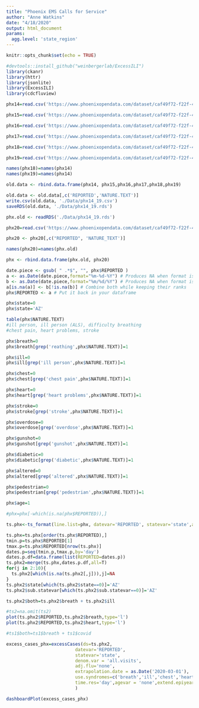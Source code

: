 ```yaml
---
title: "Phoenix EMS Calls for Service"
author: "Anne Watkins"
date: "4/18/2020"
output: html_document
params:
  agg.level: 'state_region'
---
```


```r
knitr::opts_chunk$set(echo = TRUE)
```

```r
#devtools::install_github("weinbergerlab/ExcessILI")
library(ckanr)
library(httr)
library(jsonlite)
library(ExcessILI)
library(cdcfluview)
```

```r
phx14=read.csv('https://www.phoenixopendata.com/dataset/caf49f72-f22f-4ad9-9405-2a3db9619423/resource/011fcb64-2154-47f4-ac13-a7d6ee5015ae/download/phx_2014.csv')

phx15=read.csv('https://www.phoenixopendata.com/dataset/caf49f72-f22f-4ad9-9405-2a3db9619423/resource/6f5b0641-564c-4af1-9963-0579f762de5e/download/phx_2015.csv')

phx16=read.csv('https://www.phoenixopendata.com/dataset/caf49f72-f22f-4ad9-9405-2a3db9619423/resource/752838da-9893-4058-a5e4-e64e452391c9/download/phx_2016.csv')

phx17=read.csv('https://www.phoenixopendata.com/dataset/caf49f72-f22f-4ad9-9405-2a3db9619423/resource/594a8d58-dda9-4db9-815e-5d249e3f6f51/download/phx_2017.csv')

phx18=read.csv('https://www.phoenixopendata.com/dataset/caf49f72-f22f-4ad9-9405-2a3db9619423/resource/fd71de06-a495-4731-b318-9b3d19a640b2/download/calls-for-service-fire_calls-for-service-2018_calls_for_service.csv')

phx19=read.csv('https://www.phoenixopendata.com/dataset/caf49f72-f22f-4ad9-9405-2a3db9619423/resource/45b13b01-d1c5-4159-b313-8d409dd431cb/download/calls-for-service-fire_calls-for-service-2019_calls_for_service.csv')

names(phx18)=names(phx14)
names(phx19)=names(phx14)

old.data <- rbind.data.frame(phx14, phx15,phx16,phx17,phx18,phx19)

old.data <- old.data[,c('REPORTED','NATURE.TEXT')]
write.csv(old.data, './Data/phx14_19.csv')
saveRDS(old.data, './Data/phx14_19.rds')
```

```r
phx.old <- readRDS('./Data/phx14_19.rds')

phx20=read.csv('https://www.phoenixopendata.com/dataset/caf49f72-f22f-4ad9-9405-2a3db9619423/resource/d0164e0f-8af4-4bbe-99f6-f952717aaf36/download/calls-for-service-fire_calls-for-service-2020_calls_for_service.csv')

phx20 <- phx20[,c("REPORTED", 'NATURE_TEXT')]

names(phx20)=names(phx.old)
```

```r
phx <- rbind.data.frame(phx.old, phx20)

date.piece <- gsub( " .*$", "", phx$REPORTED )
a <- as.Date(date.piece,format="%m-%d-%Y") # Produces NA when format is not "%m-%d-%Y"
b <- as.Date(date.piece,format="%m/%d/%Y") # Produces NA when format is not "%d.%m.%Y"
a[is.na(a)] <- b[!is.na(b)] # Combine both while keeping their ranks
phx$REPORTED <- a # Put it back in your dataframe

phx$state=0
phx$state='AZ'
```


```r
table(phx$NATURE.TEXT)
#ill person, ill person (ALS), difficulty breathing
#chest pain, heart problems, stroke
```

```r
phx$breath=0
phx$breath[grep('reathing',phx$NATURE.TEXT)]=1

phx$ill=0
phx$ill[grep('ill person',phx$NATURE.TEXT)]=1

phx$chest=0
phx$chest[grep('chest pain',phx$NATURE.TEXT)]=1

phx$heart=0
phx$heart[grep('heart problems',phx$NATURE.TEXT)]=1

phx$stroke=0
phx$stroke[grep('stroke',phx$NATURE.TEXT)]=1

phx$overdose=0
phx$overdose[grep('overdose',phx$NATURE.TEXT)]=1

phx$gunshot=0
phx$gunshot[grep('gunshot',phx$NATURE.TEXT)]=1

phx$diabetic=0
phx$diabetic[grep('diabetic',phx$NATURE.TEXT)]=1

phx$altered=0
phx$altered[grep('altered',phx$NATURE.TEXT)]=1

phx$pedestrian=0
phx$pedestrian[grep('pedestrian',phx$NATURE.TEXT)]=1

phx$age=1

#phx=phx[-which(is.na(phx$REPORTED)),]

```


```r
ts.phx<-ts_format(line.list=phx, datevar='REPORTED', statevar='state',agevar='age', syndromes=c('breath','ill','chest','heart','stroke', 'overdose','gunshot','diabetic','altered','pedestrian'), remove.final = F,resolution = 'day')

ts.phx=ts.phx[order(ts.phx$REPORTED),]
tmin.p=ts.phx$REPORTED[1]
tmax.p=ts.phx$REPORTED[nrow(ts.phx)]
dates.p=seq(tmin.p,tmax.p,by='day')
dates.p.df=data.frame(list(REPORTED=dates.p))
ts.phx2=merge(ts.phx,dates.p.df,all=T)
for(j in 2:10){
  ts.phx2[which(is.na(ts.phx2[,j])),j]=NA
}
ts.phx2$state[which(ts.phx2$state==0)]='AZ'
ts.phx2$sub.statevar[which(ts.phx2$sub.statevar==0)]='AZ'

ts.phx2$both=ts.phx2$breath + ts.phx2$ill

```

```r
#ts2=na.omit(ts2)
plot(ts.phx2$REPORTED,ts.phx2$breath,type='l')
plot(ts.phx2$REPORTED,ts.phx2$heart,type='l')
```

```r
#ts1$both=ts1$breath + ts1$covid

excess_cases_phx=excessCases(ds=ts.phx2,
                          datevar='REPORTED',
                          statevar='state',
                          denom.var = 'all.visits',
                          adj.flu='none',
                          extrapolation.date = as.Date('2020-03-01'),
                          use.syndromes=c('breath','ill','chest','heart','stroke', 'overdose','gunshot','diabetic','altered','pedestrian', 'both'),
                          time.res='day',agevar = 'none',extend.epiyear =TRUE
                          )

```

```r
dashboardPlot(excess_cases_phx)

```

